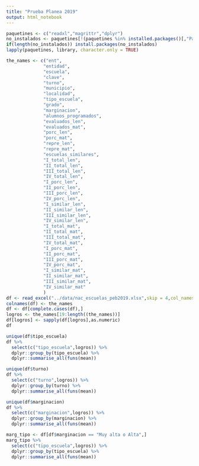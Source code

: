 ```yaml
---
title: "Prueba Planea 2019"
output: html_notebook
---
```


```r
paquetines <- c("readxl","magrittr","dplyr")
no_instalados <- paquetines[!(paquetines %in% installed.packages()[,"Package"])]
if(length(no_instalados)) install.packages(no_instalados)
lapply(paquetines, library, character.only = TRUE)
```

```r
the_names <- c("ent",
              "entidad",
              "escuela",
              "clave",
              "turno",
              "municipio",
              "localidad",
              "tipo_escuela",
              "grado",
              "marginacion",
              "alumnos_programados",
              "evaluados_len",
              "evaluados_mat",
              "porc_len",
              "porc_mat",
              "repre_len",
              "repre_mat",
              "escuelas_similares",
              "I_total_len",
              "II_total_len",
              "III_total_len",
              "IV_total_len",
              "I_porc_len",
              "II_porc_len",
              "III_porc_len",
              "IV_porc_len",
              "I_similar_len",
              "II_similar_len",
              "III_similar_len",
              "IV_similar_len",
              "I_total_mat",
              "II_total_mat",
              "III_total_mat",
              "IV_total_mat",
              "I_porc_mat",
              "II_porc_mat",
              "III_porc_mat",
              "IV_porc_mat",
              "I_similar_mat",
              "II_similar_mat",
              "III_similar_mat",
              "IV_similar_mat"
              )
df <- read_excel("../data/nac_escuelas_peb2019.xlsx",skip = 4,col_names = F)
colnames(df) <- the_names
df <- df[complete.cases(df),]
logros <- the_names[19:length((the_names))]
df[logros] <- sapply(df[logros],as.numeric)
df
```


```r
unique(df$tipo_escuela)
df %>%
  select(c("tipo_escuela",logros)) %>%
  dplyr::group_by(tipo_escuela) %>%
  dplyr::summarise_all(funs(mean))
```


```r
unique(df$turno)
df %>%
  select(c("turno",logros)) %>%
  dplyr::group_by(turno) %>%
  dplyr::summarise_all(funs(mean))
```


```r
unique(df$marginacion)
df %>%
  select(c("marginacion",logros)) %>%
  dplyr::group_by(marginacion) %>%
  dplyr::summarise_all(funs(mean))
```


```r
marg_tipo <- df[df$marginacion == "Muy alta o Alta",]
marg_tipo %>%
  select(c("tipo_escuela",logros)) %>%
  dplyr::group_by(tipo_escuela) %>%
  dplyr::summarise_all(funs(mean))
```













